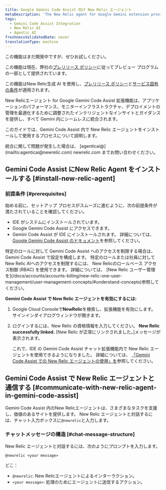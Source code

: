 ```yaml
---
title: Google Gemini Code Assist 向け New Relic エージェント
metaDescription: 'The New Relic agent for Google Gemini extension provides intelligent insights and guidance tailored to optimize application performance, monitor infrastructure, and manage deployments—all seamlessly integrated within Gemini.'
tags:
  - Gemini Code Assist Integration
  - New Relic AI
  - Agentic AI
freshnessValidatedDate: never
translationType: machine
---
```


<Callout title="プレビュー">
  この機能はまだ開発中ですが、ぜひお試しください。

  この機能は現在、弊社の[プレリリース ポリシー](/docs/licenses/license-information/referenced-policies/new-relic-pre-release-policy)に従ってプレビュー プログラムの一部として提供されています。

  この機能はNew Relic生成 AI を使用し、[プレリリース ポリシー](/docs/licenses/license-information/referenced-policies/new-relic-pre-release-policy)と[サービス固有の条件](https://newrelic.com/termsandconditions/service-specific)が適用されます。
</Callout>

New Relicエージェント for Google Gemini Code Assist 拡張機能は、アプリケーションのパフォーマンス、モニターインフラストラクチャ、デプロイメントの管理を最適化するために調整されたインテリジェントなインサイトとガイダンスを提供し、すべて Gemini 内にシームレスに統合されます。

このガイドでは、Gemini Code Assist 内で New Relic エージェントをインストールして使用するプロセスについて説明します。

<Callout variant="tip" title="ヒント">
  統合に関して問題が発生した場合は、 [agenticai@](mailto:agenticai@newrelic.com) newrelic.com までお問い合わせください。
</Callout>

## Gemini Code Assist にNew Relic Agent をインストールする [#install-new-relic-agent]

### 前提条件 [#prerequisites]

始める前に、セットアップ プロセスがスムーズに進むように、次の前提条件が満たされていることを確認してください。

* IDE がシステムにインストールされています。
* Google Gemini Code Assist にアクセスできます。
* Gemini Code Assist が IDE にインストールされます。 詳細については、 [Google Gemini Code Assist のドキュメント](https://cloud.google.com/gemini/docs/codeassist/overview)を参照してください。

<Callout variant="tip" title="ヒント">
  特定のロールに対して Gemini Code Assist へのアクセスを制限する場合は、Gemini Code Assist で設定を構成します。 特定のロールまたは社員に対してNew Relic AIへのアクセスを制限するには、 New Relicのロールベース アクセス制御 (RBAC) を使用できます。 詳細については、 [New Relic ユーザー管理を](/docs/accounts/accounts-billing/new-relic-one-user-management/user-management-concepts/#understand-concepts)参照してください。
</Callout>

**Gemini Code Assist で New Relic エージェントを有効にするには:**

1. <DNT>Google Cloud Console</DNT>で<DNT>**NewRelic**</DNT>を検索し、拡張機能を有効にします。 サインインダイアログウィンドウが開きます。

2. ログインするには、New Relic の資格情報を入力してください。 **New Relic successfully linked.** \[New Relic が正常にリンクされました。]メッセージが表示されます。

   これで、IDE の Gemini Code Assist チャット拡張機能内で New Relic エージェントを使用できるようになりました。 詳細については、 [「Gemini Code Assist での New Relic エージェントの使用」を](#communicate-with-new-relic-agent-in-gemini-code-assist)参照してください。

## Gemini Code Assist で New Relic エージェントと通信する [#communicate-with-new-relic-agent-in-gemini-code-assist]

Gemini Code Assist 内のNew Relicエージェントは、さまざまなタスクを支援し、価値のあるサイトを提供します。 New Relic エージェントと対話するには、チャット入力ボックスに`@newrelic`と入力します。

### チャットメッセージの構造 [#chat-message-structure]

New Relic エージェントと対話するには、次のようにプロンプトを入力します。

`@newrelic <your message>`

どこ：

* `@newrelic`: New Relicエージェントによるインターラクション。
* `<your message>`: 処理のためにエージェントに送信するアクション。